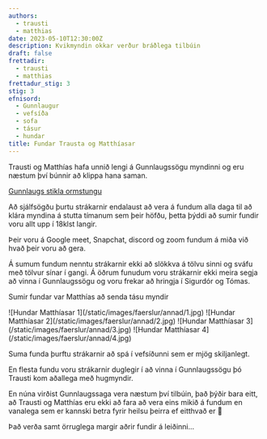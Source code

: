 ```yaml
---
authors:
  - trausti
  - matthias
date: 2023-05-10T12:30:00Z
description: Kvikmyndin okkar verður bráðlega tilbúin
draft: false
frettadir:
  - trausti
  - matthias
frettadur_stig: 3
stig: 3
efnisord:
  - Gunnlaugur
  - vefsíða
  - sofa
  - tásur
  - hundar
title: Fundar Trausta og Matthíasar
---
```


Trausti og Matthías hafa unnið lengi á Gunnlaugssögu myndinni og eru næstum því búnnir að klippa hana saman.

[Gunnlaugs stikla ormstungu](/verkefni/islendingasogur/Gunnlaugs-stikla)

Að sjálfsögðu þurtu strákarnir endalaust að vera á fundum alla daga til að klára myndina á stutta tímanum sem þeir höfðu,
þetta þýddi að sumir fundir voru allt upp í 18klst langir.

Þeir voru á Google meet, Snapchat, discord og zoom fundum á miða við hvað þeir voru að gera.

Á sumum fundum nenntu strákarnir ekki að slökkva á tölvu sinni og sváfu með tölvur sínar í gangi.
Á öðrum funudum voru strákarnir ekki meira segja að vinna í Gunnlaugssögu og voru frekar að hringja í Sigurdór og Tómas.

Sumir fundar var Matthías að senda tásu myndir

<Grid>
  <GridItem>
    ![Hundar Matthíasar 1](/static/images/faerslur/annad/1.jpg)
  </GridItem>
  <GridItem>
    ![Hundar Matthíasar 2](/static/images/faerslur/annad/2.jpg)
  </GridItem>
  <GridItem>
    ![Hundar Matthíasar 3](/static/images/faerslur/annad/3.jpg)
  </GridItem>
  <GridItem>
    ![Hundar Matthíasar 4](/static/images/faerslur/annad/4.jpg)
  </GridItem>
</Grid>

Suma funda þurftu strákarnir að spá í vefsíðunni sem er mjög skiljanlegt.

En flesta fundu voru strákarnir duglegir í að vinna í Gunnlaugssögu þó Trausti kom aðallega með hugmyndir.

En núna virðist Gunnlaugssaga vera næstum því tilbúin, það þýðir bara eitt, að Trausti og Matthías eru ekki að fara að
vera eins mikið á fundum en vanalega sem er kannski betra fyrir heilsu þeirra ef eitthvað er 🥲

Það verða samt örruglega margir aðrir fundir á leiðinni...
